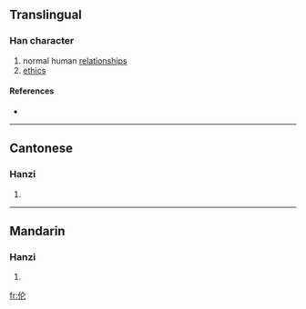 {{also|倫}}
==Translingual==

===Han character===
{{Han char|rn=9|rad=人|as=04|sn=6|four=|canj=人人心 (OOP)}}

# normal human [[relationships]]
# [[ethics]]

====References====
* {{Han ref|kx=0096.121|hdz=10124.100|uh=4F26|ud=20262}}

----

==Cantonese==

===Hanzi===
{{yue-hanzi|jyut=|y=leun4}}

# {{defn|Cantonese}}

----

==Mandarin==

===Hanzi===
{{cmn-hanzi|tra=倫|pin=[[lún]] ([[lun2]])|wg=lun<sup>2</sup>}}

# {{defn|Mandarin}}

[[fr:伦]]